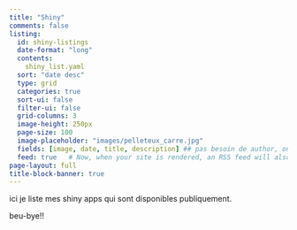 ```yaml
---
title: "Shiny"
comments: false  
listing:
  id: shiny-listings
  date-format: "long"
  contents:  
    shiny_list.yaml
  sort: "date desc"
  type: grid
  categories: true
  sort-ui: false
  filter-ui: false
  grid-columns: 3
  image-height: 250px
  page-size: 100
  image-placeholder: "images/pelleteux_carre.jpg"  
  fields: [image, date, title, description] ## pas besoin de author, on sait que c'est mo!
  feed: true   # Now, when your site is rendered, an RSS feed will also be generated. To learn more, see the article on RSS Feeds.
page-layout: full
title-block-banner: true
---
```


ici je liste mes shiny apps qui sont disponibles publiquement.

::: {#shiny-listings}
:::   


beu-bye!!
